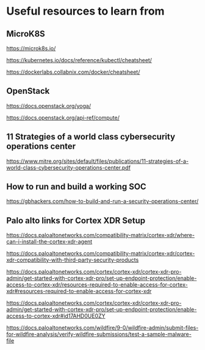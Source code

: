 # Useful resources to learn from 

## MicroK8S 

https://microk8s.io/ 

https://kubernetes.io/docs/reference/kubectl/cheatsheet/  

https://dockerlabs.collabnix.com/docker/cheatsheet/  

## OpenStack 

https://docs.openstack.org/yoga/ 

https://docs.openstack.org/api-ref/compute/ 

## 11 Strategies of a world class cybersecurity operations center 

https://www.mitre.org/sites/default/files/publications/11-strategies-of-a-world-class-cybersecurity-operations-center.pdf 

## How to run and build a working SOC 

https://gbhackers.com/how-to-build-and-run-a-security-operations-center/  

## Palo alto links for Cortex XDR Setup 

https://docs.paloaltonetworks.com/compatibility-matrix/cortex-xdr/where-can-i-install-the-cortex-xdr-agent  

https://docs.paloaltonetworks.com/compatibility-matrix/cortex-xdr/cortex-xdr-compatibility-with-third-party-security-products 

https://docs.paloaltonetworks.com/cortex/cortex-xdr/cortex-xdr-pro-admin/get-started-with-cortex-xdr-pro/set-up-endpoint-protection/enable-access-to-cortex-xdr/resources-required-to-enable-access-for-cortex-xdr#resources-required-to-enable-access-for-cortex-xdr  

https://docs.paloaltonetworks.com/cortex/cortex-xdr/cortex-xdr-pro-admin/get-started-with-cortex-xdr-pro/set-up-endpoint-protection/enable-access-to-cortex-xdr#id17AHD0UE0ZY  

https://docs.paloaltonetworks.com/wildfire/9-0/wildfire-admin/submit-files-for-wildfire-analysis/verify-wildfire-submissions/test-a-sample-malware-file  